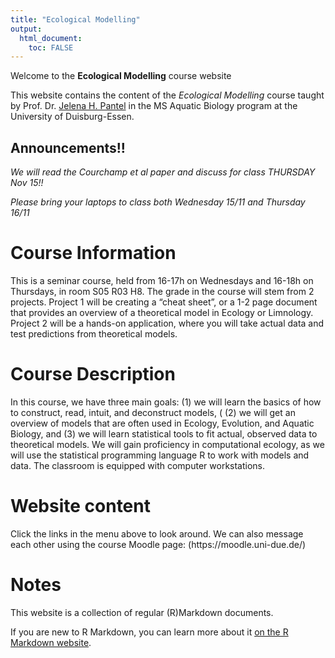 ```yaml
---
title: "Ecological Modelling"
output: 
  html_document:
    toc: FALSE
---
```


Welcome to the **Ecological Modelling** course website

This website contains the content of the *Ecological Modelling* course taught by Prof. Dr. [Jelena H. Pantel](http://jhpantel.com) in the MS Aquatic Biology program at the University of Duisburg-Essen.

## Announcements!!

*We will read the Courchamp et al paper and discuss for class THURSDAY Nov 15!!*

*Please bring your laptops to class both Wednesday 15/11 and Thursday 16/11*

# Course Information

This is a seminar course, held from 16-17h on Wednesdays and 16-18h on Thursdays, in room S05 R03 H8. The grade in the course will stem from 2 projects. Project 1 will be creating a "cheat sheet", or a 1-2 page document that provides an overview of a theoretical model in Ecology or Limnology. Project 2 will be a hands-on application, where you will take actual data and test predictions from theoretical models.

# Course Description

In this course, we have three main goals: (1) we will learn the basics of how to construct, read, intuit, and deconstruct models, (
(2) we will get an overview of models that are often used in Ecology, Evolution, and Aquatic Biology, and (3) we will learn statistical tools to fit actual, observed data to theoretical models. We will gain proficiency in computational ecology, as we will use the statistical programming language R to work with models and data. The classroom is equipped with computer workstations.

# Website content

Click the links in the menu above to look around. We can also message each other using the course Moodle page: (https://moodle.uni-due.de/)


# Notes

This website is a collection of regular (R)Markdown documents.

If you are new to R Markdown, you can learn more about it [on the R Markdown website](https://rmarkdown.rstudio.com/). 


